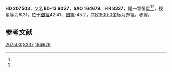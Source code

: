 {{Starbox begin
| name = HD 207503
}}
{{Starbox observe
| epoch = [[J2000.0|J2000.0]]
| constell = {{星座名待查}}<ref name=SIMBAD>{{cite web
 | url=http://simbad.u-strasbg.fr/simbad/sim-id?Ident=HR+8337
 | title =Pulsating variable Star
 | publisher=Centre de Données astronomiques de Strasbourg
 | work=SIMBAD
 | accessdate=2012-07-13}}</ref><ref name=DATA>{{cite web
 | url=http://vizier.u-strasbg.fr/viz-bin/VizieR-5?-out.add=.&-source=5050&-corr=PK=HR&-out.max=9999&HR=8337
 | title=VizieR Detailed Page
 | accessdate=2012-07-13
 | archive-date=2019-02-16
 | archive-url=https://web.archive.org/web/20190216101045/http://vizier.u-strasbg.fr/viz-bin/VizieR-5?-out.add=.&-source=5050&-corr=PK=HR&-out.max=9999&HR=8337
 | dead-url=no
 }}</ref>
| 星官 = 
| ra = {{RA|21|49|41.1}}<ref name=SIMBAD /><ref name=DATA />
| dec = {{DEC|-12|43|23}}<ref name=SIMBAD /><ref name=DATA />
| appmag_v = 6.31<ref name=SIMBAD /><ref name=DATA />
}}
{{Starbox character
| class = A3m<ref name=SIMBAD /><ref name=DATA />
| b-v = 0.22<ref name=SIMBAD /><ref name=DATA />
| u-b = <ref name=SIMBAD /><ref name=DATA />
| r-i = <ref name=SIMBAD /><ref name=DATA />
| variable = 
}}
{{Starbox astrometry
| radial_v = 
| prop_mo_ra = 0
| parallax = 
| p_error = 
}}
{{Starbox catalog
| names =BD-13 6027，[[SAO星表|SAO]] 164679，[[HD星表|HD]] 207503，[[HR星表|HR]] 8337}}
{{Starbox reference |Simbad=HR+8337}}
{{Starbox end}}

'''HD 207503'''，又名'''BD-13 6027'''，'''SAO 164679'''、'''HR 8337'''，是一颗恒星<ref name=SIMBAD /><ref name=DATA />，视星等为6.31，位于[[銀道座標系|銀經]]42.41，[[銀道座標系|銀緯]]-45.2，其[[B1900.0|B1900.0]]坐标为赤經{{RA|21|44|16.8}}，赤緯{{DEC|-13|-45.2|21}}。

== 参考文献 ==
{{reflist}}

{{star-stub}}

[[Category:HD和HDE天體|207503]]
[[Category:HR天體|8337]]
[[Category:SAO天體|164679]]